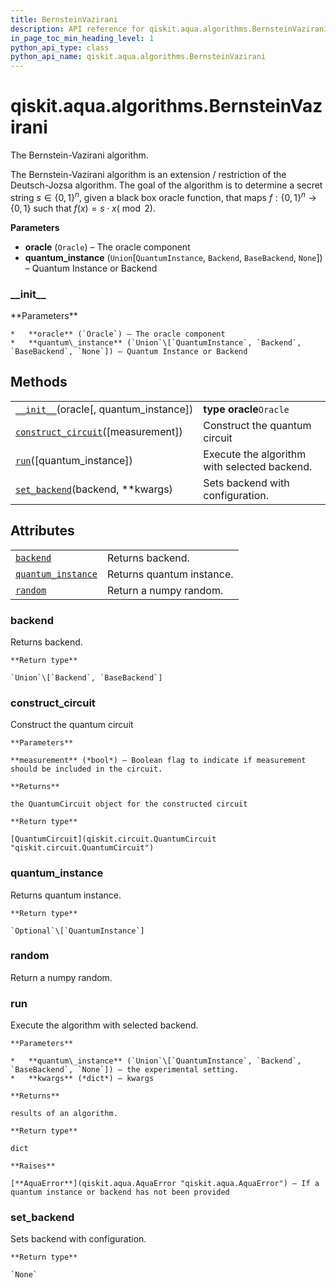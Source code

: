 ```yaml
---
title: BernsteinVazirani
description: API reference for qiskit.aqua.algorithms.BernsteinVazirani
in_page_toc_min_heading_level: 1
python_api_type: class
python_api_name: qiskit.aqua.algorithms.BernsteinVazirani
---
```


<span id="qiskit-aqua-algorithms-bernsteinvazirani" />

# qiskit.aqua.algorithms.BernsteinVazirani

<Class id="qiskit.aqua.algorithms.BernsteinVazirani" isDedicatedPage={true} github="https://github.com/qiskit-community/qiskit-aqua/tree/stable/0.8/qiskit/aqua/algorithms/education/bernstein_vazirani.py" signature="BernsteinVazirani(oracle, quantum_instance=None)" modifiers="class">
  The Bernstein-Vazirani algorithm.

  The Bernstein-Vazirani algorithm is an extension / restriction of the Deutsch-Jozsa algorithm. The goal of the algorithm is to determine a secret string $s \in \{0,1\}^n$, given a black box oracle function, that maps $f:\{0,1\}^n \rightarrow \{0,1\}$ such that $f(x)=s \cdot x (\bmod 2)$.

  **Parameters**

  *   **oracle** (`Oracle`) – The oracle component
  *   **quantum\_instance** (`Union`\[`QuantumInstance`, `Backend`, `BaseBackend`, `None`]) – Quantum Instance or Backend

  ### \_\_init\_\_

  <Function id="qiskit.aqua.algorithms.BernsteinVazirani.__init__" signature="__init__(oracle, quantum_instance=None)">
    **Parameters**

    *   **oracle** (`Oracle`) – The oracle component
    *   **quantum\_instance** (`Union`\[`QuantumInstance`, `Backend`, `BaseBackend`, `None`]) – Quantum Instance or Backend
  </Function>

  ## Methods

  |                                                                                                                                                                 |                                              |
  | --------------------------------------------------------------------------------------------------------------------------------------------------------------- | -------------------------------------------- |
  | [`__init__`](#qiskit.aqua.algorithms.BernsteinVazirani.__init__ "qiskit.aqua.algorithms.BernsteinVazirani.__init__")(oracle\[, quantum\_instance])              | **type oracle**`Oracle`                      |
  | [`construct_circuit`](#qiskit.aqua.algorithms.BernsteinVazirani.construct_circuit "qiskit.aqua.algorithms.BernsteinVazirani.construct_circuit")(\[measurement]) | Construct the quantum circuit                |
  | [`run`](#qiskit.aqua.algorithms.BernsteinVazirani.run "qiskit.aqua.algorithms.BernsteinVazirani.run")(\[quantum\_instance])                                     | Execute the algorithm with selected backend. |
  | [`set_backend`](#qiskit.aqua.algorithms.BernsteinVazirani.set_backend "qiskit.aqua.algorithms.BernsteinVazirani.set_backend")(backend, \*\*kwargs)              | Sets backend with configuration.             |

  ## Attributes

  |                                                                                                                                              |                           |
  | -------------------------------------------------------------------------------------------------------------------------------------------- | ------------------------- |
  | [`backend`](#qiskit.aqua.algorithms.BernsteinVazirani.backend "qiskit.aqua.algorithms.BernsteinVazirani.backend")                            | Returns backend.          |
  | [`quantum_instance`](#qiskit.aqua.algorithms.BernsteinVazirani.quantum_instance "qiskit.aqua.algorithms.BernsteinVazirani.quantum_instance") | Returns quantum instance. |
  | [`random`](#qiskit.aqua.algorithms.BernsteinVazirani.random "qiskit.aqua.algorithms.BernsteinVazirani.random")                               | Return a numpy random.    |

  ### backend

  <Attribute id="qiskit.aqua.algorithms.BernsteinVazirani.backend">
    Returns backend.

    **Return type**

    `Union`\[`Backend`, `BaseBackend`]
  </Attribute>

  ### construct\_circuit

  <Function id="qiskit.aqua.algorithms.BernsteinVazirani.construct_circuit" signature="construct_circuit(measurement=False)">
    Construct the quantum circuit

    **Parameters**

    **measurement** (*bool*) – Boolean flag to indicate if measurement should be included in the circuit.

    **Returns**

    the QuantumCircuit object for the constructed circuit

    **Return type**

    [QuantumCircuit](qiskit.circuit.QuantumCircuit "qiskit.circuit.QuantumCircuit")
  </Function>

  ### quantum\_instance

  <Attribute id="qiskit.aqua.algorithms.BernsteinVazirani.quantum_instance">
    Returns quantum instance.

    **Return type**

    `Optional`\[`QuantumInstance`]
  </Attribute>

  ### random

  <Attribute id="qiskit.aqua.algorithms.BernsteinVazirani.random">
    Return a numpy random.
  </Attribute>

  ### run

  <Function id="qiskit.aqua.algorithms.BernsteinVazirani.run" signature="run(quantum_instance=None, **kwargs)">
    Execute the algorithm with selected backend.

    **Parameters**

    *   **quantum\_instance** (`Union`\[`QuantumInstance`, `Backend`, `BaseBackend`, `None`]) – the experimental setting.
    *   **kwargs** (*dict*) – kwargs

    **Returns**

    results of an algorithm.

    **Return type**

    dict

    **Raises**

    [**AquaError**](qiskit.aqua.AquaError "qiskit.aqua.AquaError") – If a quantum instance or backend has not been provided
  </Function>

  ### set\_backend

  <Function id="qiskit.aqua.algorithms.BernsteinVazirani.set_backend" signature="set_backend(backend, **kwargs)">
    Sets backend with configuration.

    **Return type**

    `None`
  </Function>
</Class>


